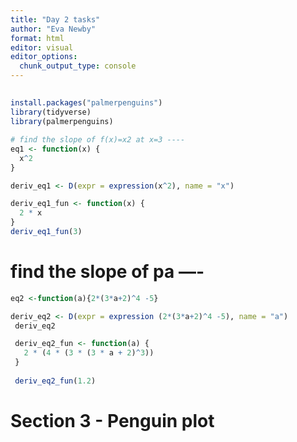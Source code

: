 ```yaml
---
title: "Day 2 tasks"
author: "Eva Newby"
format: html
editor: visual
editor_options: 
  chunk_output_type: console
---
```


## 

```r
install.packages("palmerpenguins")
library(tidyverse)
library(palmerpenguins)
```

```r

# find the slope of f(x)=x2 at x=3 ----
eq1 <- function(x) {
  x^2
}

deriv_eq1 <- D(expr = expression(x^2), name = "x")

deriv_eq1_fun <- function(x) {
  2 * x
}
deriv_eq1_fun(3)

```

# find the slope of pa ----

```r
eq2 <-function(a){2*(3*a+2)^4 -5}

deriv_eq2 <- D(expr = expression (2*(3*a+2)^4 -5), name = "a")
 deriv_eq2

 deriv_eq2_fun <- function(a) {
   2 * (4 * (3 * (3 * a + 2)^3))
 }
 
 deriv_eq2_fun(1.2)
``` 

# Section 3 - Penguin plot

```r

```

